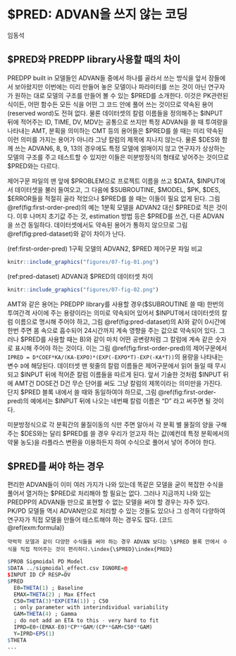 # \$PRED: ADVAN을 쓰지 않는 코딩 {#PRED}
\index{\$PRED}\index{PRED}

\Large\hfill
임동석
\normalsize

## \$PRED와 PREDPP library사용할 때의 차이
\index{\$PRED}\index{PRED}\index{PREDPP}

PREDPP built in 모델들인 ADVAN들 중에서 하나를 골라서 쓰는 방식을 앞서 장들에서 보아왔지만 이번에는 미리 만들어 놓은 모델이나 파라미터를 쓰는 것이 아닌 연구자가 원하는 대로 모델의 구조를 만들어 볼 수 있는 \$PRED를 소개한다. 이것은 PK관련된 식이든, 어떤 함수든 모든 식을 어떤 그 코드 안에 풀어 쓰는 것이므로 약속된 용어(reserved word)도 전혀 없다. 물론 데이터셋의 칼럼 이름들을 정의해주는 \$INPUT 뒤에 적어주는 ID, TIME, DV, MDV는 공통으로 쓰지만 특정 ADVAN을 쓸 때 투여량을 나타내는 AMT, 분획을 의미하는 CMT 등의 용어들은 \$PRED를 쓸 때는 미리 약속된 이런 의미를 가지는 용어가 아니라 그냥 칼럼의 제목에 지나지 않는다. 물론 \$DES와 함께 쓰는 ADVAN6, 8, 9, 13의 경우에도 특정 모델에 얽매이지 않고 연구자가 상상하는 모델의 구조를 주고 테스트할 수 있지만 이들은 미분방정식의 형태로 넣어주는 것이므로 \$PRED와는 다르다.\index{dependent variable(DV) / 종속변수(DV)}\index{\$DES}\index{\$INPUT}\index{\$PRED}\index{ADVAN6}\index{AMT}\index{CMT}\index{ID}\index{MDV}\index{PRED}\index{PREDPP}\index{TIME}

제어구문 파일의 맨 앞에 \$PROBLEM으로 프로젝트 이름을 쓰고 \$DATA, \$INPUT에서 데이터셋을 불러 들여오고, 그 다음에 \$SUBROUTINE, \$MODEL, \$PK, \$DES, \$ERROR들을 적절히 골라 적었으나 \$PRED를 쓸 때는 이들이 필요 없게 된다. 그림 \@ref(fig:first-order-pred)의 예는 1분획 모델을 ADVAN2 대신 \$PRED로 적은 것이다. 이후 나머지 초기값 주는 것, estimation 방법 등은 \$PRED를 쓰건, 다른 ADVAN을 쓰건 동일하다. 데이터셋에서도 약속된 용어가 통하지 않으므로 그림 \@ref(fig:pred-dataset)와 같이 차이가 난다.\index{\$DATA}\index{\$DES}\index{\$ERROR}\index{\$INPUT}\index{\$MODEL}\index{\$PK}\index{\$PRED}\index{\$PROBLEM}\index{\$SUBROUTINE}\index{ADVAN2}\index{PRED}

(ref:first-order-pred) 1구획 모델의 ADVAN2, $PRED 제어구문 파일 비교\index{\$PRED}\index{ADVAN2}\index{PRED}

```r
knitr::include_graphics("figures/07-fig-01.png")
```

(ref:pred-dataset) ADVAN과 \$PRED의 데이터셋 차이\index{\$PRED}\index{PRED}

```r
knitr::include_graphics("figures/07-fig-02.png")
```

AMT와 같은 용어는 PREDPP library를 사용할 경우(\$SUBROUTINE 쓸 때) 한번의 투여간격 사이에 주는 용량이라는 의미로 약속되어 있어서 \$INPUT에서 데이터셋의 칼럼 이름으로 명시해 주어야 하고, 그림 \@ref(fig:pred-dataset)의 A)와 같이 0시간에 한번 주면 몸 속으로 흡수되어 24시간까지 계속 영향을 주는 값으로 약속되어 있다. 그러나 \$PRED를 사용할 때는 B)와 같이 마치 어떤 공변량처럼 그 칼럼에 계속 같은 숫자로 표시해 주어야 하는 것이다. 이는 그림 \@ref(fig:first-order-pred)의 제어구문에서 `IPRED = D*COEF*KA/(KA-EXPO)*(EXP(-EXPO*T)-EXP(-KA*T))`의 용량을 나타내는 변수 `D`에 해당된다. 데이터셋 맨 윗줄의 칼럼 이름들은 제어구문에서 읽어 들일 때 무시되고 \$INPUT 뒤에 적어준 칼럼 이름들을 따르게 된다. 앞서 기술한 것처럼 \$INPUT 뒤에 AMT건 DOSE건 D건 무슨 단어를 써도 그냥 칼럼의 제목이라는 의미만을 가진다. 단지 \$PRED 블록 내에서 쓸 때와 동일하여야 하므로, 그림 \@ref(fig:first-order-pred)의 예에서는 \$INPUT 뒤에 나오는 네번째 칼럼 이름은 “D” 라고 써주면 될 것이다. \index{투여간격 / interdose interval(II)}\index{interdose interval(II) / 투여간격}\index{interdose interval(II) / 투여간격}\index{\$INPUT}\index{\$PRED}\index{\$SUBROUTINE}\index{AMT}\index{IPRED}\index{PRED}\index{PREDPP}

미분방정식으로 각 분획간의 물질이동의 식만 주면 알아서 각 분획 별 물질의 양을 구해주는 \$DES와는 달리 \$PRED를 쓸 경우 우리가 얻고자 하는 값(예컨데 특정 분획에서의 약물 농도)을 라플라스 변환을 이용하든지 하여 수식으로 풀어서 넣어 주어야 한다.\index{\$DES}\index{\$PRED}\index{PRED}

## \$PRED를 써야 하는 경우
\index{\$PRED}\index{PRED}

편리한 ADVAN들이 이미 여러 가지가 나와 있는데 똑같은 모델을 굳이 복잡한 수식을 풀어서 열거하는 \$PRED로 처리해야 할 필요는 없다. 그러나 지금까지 나와 있는 PREDPP의 ADVAN들 만으로 표현할 수 없는 모델을 써야 할 경우는 자주 있다. PK/PD 모델들 역시 ADVAN만으로 처리할 수 있는 것들도 있으나 그 성격이 다양하여 연구자가 직접 모델을 만들어 테스트해야 하는 경우도 많다. (코드 \@ref(exm:formula))\index{\$PRED}\index{PRED}\index{PREDPP}

```example
약력학 모델과 같이 다양한 수식들을 써야 하는 경우 ADVAN 보다는 \$PRED 블록 안에서 수식을 직접 적어주는 것이 편리하다.\index{\$PRED}\index{PRED}
```

```r
$PROB Sigmoidal PD Model
$DATA ../sigmoidal_effect.csv IGNORE=@
$INPUT ID CP RESP=DV
$PRED
  E0=THETA(1) ; Baseline
  EMAX=THETA(2) ; Max Effect
  C50=THETA(3)*EXP(ETA(1)) ; C50
  ; only parameter with interindividual variability
  GAM=THETA(4) ; Gamma
  ; do not add an ETA to this - very hard to fit
  IPRD=E0+(EMAX-E0)*CP**GAM/(CP**GAM+C50**GAM)
  Y=IPRD+EPS(1)
$THETA
...

```

